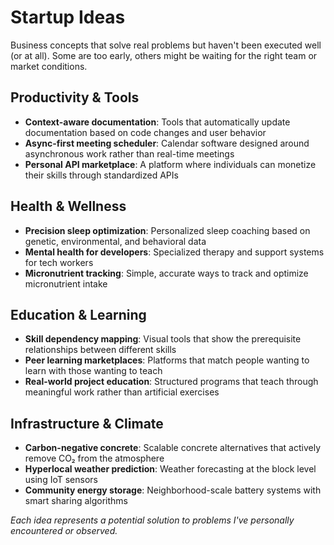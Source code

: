 # Startup Ideas

Business concepts that solve real problems but haven't been executed well (or at all). Some are too early, others might be waiting for the right team or market conditions.

## Productivity & Tools

- **Context-aware documentation**: Tools that automatically update documentation based on code changes and user behavior
- **Async-first meeting scheduler**: Calendar software designed around asynchronous work rather than real-time meetings
- **Personal API marketplace**: A platform where individuals can monetize their skills through standardized APIs

## Health & Wellness

- **Precision sleep optimization**: Personalized sleep coaching based on genetic, environmental, and behavioral data
- **Mental health for developers**: Specialized therapy and support systems for tech workers
- **Micronutrient tracking**: Simple, accurate ways to track and optimize micronutrient intake

## Education & Learning

- **Skill dependency mapping**: Visual tools that show the prerequisite relationships between different skills
- **Peer learning marketplaces**: Platforms that match people wanting to learn with those wanting to teach
- **Real-world project education**: Structured programs that teach through meaningful work rather than artificial exercises

## Infrastructure & Climate

- **Carbon-negative concrete**: Scalable concrete alternatives that actively remove CO₂ from the atmosphere
- **Hyperlocal weather prediction**: Weather forecasting at the block level using IoT sensors
- **Community energy storage**: Neighborhood-scale battery systems with smart sharing algorithms

*Each idea represents a potential solution to problems I've personally encountered or observed.*
